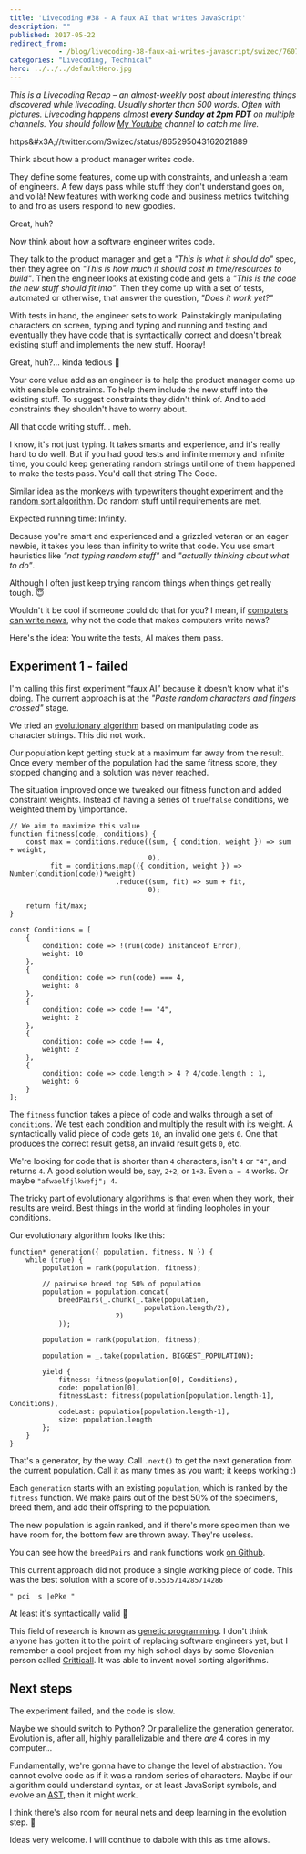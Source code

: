 ```yaml
---
title: 'Livecoding #38 - A faux AI that writes JavaScript'
description: ""
published: 2017-05-22
redirect_from: 
            - /blog/livecoding-38-faux-ai-writes-javascript/swizec/7607
categories: "Livecoding, Technical"
hero: ../../../defaultHero.jpg
---
```

_This is a Livecoding Recap – an almost-weekly post about interesting things discovered while livecoding. Usually shorter than 500 words. Often with pictures. Livecoding happens almost **every Sunday at 2pm PDT** on multiple channels. You should follow [My Youtube](https://www.youtube.com/channel/UCoyHgaeLLI7Knp7LDHOwZMw) channel to catch me live._





https&amp;#x3A;//twitter.com/Swizec/status/865295043162021889



Think about how a product manager writes code.



They define some features, come up with constraints, and unleash a team of engineers. A few days pass while stuff they don&#x27;t understand goes on, and voilà! New features with working code and business metrics twitching to and fro as users respond to new goodies.



Great, huh?



Now think about how a software engineer writes code.



They talk to the product manager and get a _&quot;This is what it should do&quot;_ spec, then they agree on _&quot;This is how much it should cost in time/resources to build&quot;_. Then the engineer looks at existing code and gets a _&quot;This is the code the new stuff should fit into&quot;_. Then they come up with a set of tests, automated or otherwise, that answer the question, _&quot;Does it work yet?&quot;_



With tests in hand, the engineer sets to work. Painstakingly manipulating characters on screen, typing and typing and running and testing and eventually they have code that is syntactically correct and doesn&#x27;t break existing stuff and implements the new stuff. Hooray!



Great, huh?… kinda tedious 🤔



Your core value add as an engineer is to help the product manager come up with sensible constraints. To help them include the new stuff into the existing stuff. To suggest constraints they didn&#x27;t think of. And to add constraints they shouldn&#x27;t have to worry about.



All that code writing stuff… meh.



I know, it&#x27;s not just typing. It takes smarts and experience, and it&#x27;s really hard to do well. But if you had good tests and infinite memory and infinite time, you could keep generating random strings until one of them happened to make the tests pass. You&#x27;d call that string The Code.



Similar idea as the [monkeys with typewriters](https://en.wikipedia.org/wiki/Monkey_typewriter_theory) thought experiment and the [random sort algorithm](https://en.wikipedia.org/wiki/Bogosort). Do random stuff until requirements are met.



Expected running time: Infinity.



Because you&#x27;re smart and experienced and a grizzled veteran or an eager newbie, it takes you less than infinity to write that code. You use smart heuristics like _&quot;not typing random stuff&quot;_ and _&quot;actually thinking about what to do&quot;_.



Although I often just keep trying random things when things get really tough. 😇



Wouldn&#x27;t it be cool if someone could do that for you? I mean, if [computers can write news](https://www.wired.com/2015/10/this-news-writing-bot-is-now-free-for-everyone/), why not the code that makes computers write news?



Here&#x27;s the idea: You write the tests, AI makes them pass.



## Experiment 1 - failed



I&#x27;m calling this first experiment “faux AI” because it doesn&#x27;t know what it&#x27;s doing. The current approach is at the _&quot;Paste random characters and fingers crossed&quot;_ stage.



We tried an [evolutionary algorithm](https://en.wikipedia.org/wiki/Evolutionary_algorithm) based on manipulating code as character strings. This did not work.



Our population kept getting stuck at a maximum far away from the result. Once every member of the population had the same fitness score, they stopped changing and a solution was never reached.



The situation improved once we tweaked our fitness function and added constraint weights. Instead of having a series of `true`/`false` conditions, we weighted them by \\importance.



```
// We aim to maximize this value
function fitness(code, conditions) {
    const max = conditions.reduce((sum, { condition, weight }) => sum + weight,
                                  0),
          fit = conditions.map(({ condition, weight }) => Number(condition(code))*weight)
                          .reduce((sum, fit) => sum + fit,
                                  0);

    return fit/max;
}

const Conditions = [
    {
        condition: code => !(run(code) instanceof Error),
        weight: 10
    },
    {
        condition: code => run(code) === 4,
        weight: 8
    },
    {
        condition: code => code !== "4",
        weight: 2
    },
    {
        condition: code => code !== 4,
        weight: 2
    },
    {
        condition: code => code.length > 4 ? 4/code.length : 1,
        weight: 6
    }
];
```



The `fitness` function takes a piece of code and walks through a set of `conditions`. We test each condition and multiply the result with its weight. A syntactically valid piece of code gets `10`, an invalid one gets `0`. One that produces the correct result gets`8`, an invalid result gets `0`, etc.



We&#x27;re looking for code that is shorter than `4` characters, isn&#x27;t `4` or `"4"`, and returns `4`. A good solution would be, say, `2+2`, or `1+3`. Even `a = 4` works. Or maybe `"afwaelfjlkwefj"; 4`.



The tricky part of evolutionary algorithms is that even when they work, their results are weird. Best things in the world at finding loopholes in your conditions.



Our evolutionary algorithm looks like this:



```
function* generation({ population, fitness, N }) {
    while (true) {
        population = rank(population, fitness);

        // pairwise breed top 50% of population
        population = population.concat(
            breedPairs(_.chunk(_.take(population,
                                 population.length/2),
                          2)
            ));

        population = rank(population, fitness);

        population = _.take(population, BIGGEST_POPULATION);

        yield {
            fitness: fitness(population[0], Conditions),
            code: population[0],
            fitnessLast: fitness(population[population.length-1], Conditions),
            codeLast: population[population.length-1],
            size: population.length
        };
    }
}
```



That&#x27;s a generator, by the way. Call `.next()` to get the next generation from the current population. Call it as many times as you want; it keeps working :)



Each `generation` starts with an existing `population`, which is ranked by the `fitness` function. We make pairs out of the best 50% of the specimens, breed them, and add their offspring to the population.



The new population is again ranked, and if there&#x27;s more specimen than we have room for, the bottom few are thrown away. They&#x27;re useless.



You can see how the `breedPairs` and `rank` functions work [on Github](https://github.com/Swizec/faux-js-ai).



This current approach did not produce a single working piece of code. This was the best solution with a score of `0.5535714285714286`



```
" pci  s |ePke "
```



At least it&#x27;s syntactically valid 🤔



This field of research is known as [genetic programming](https://en.wikipedia.org/wiki/Genetic_programming). I don&#x27;t think anyone has gotten it to the point of replacing software engineers yet, but I remember a cool project from my high school days by some Slovenian person called [Critticall](http://www.critticall.com/). It was able to invent novel sorting algorithms.



## Next steps



The experiment failed, and the code is slow.



Maybe we should switch to Python? Or parallelize the generation generator. Evolution is, after all, highly parallelizable and there _are_ 4 cores in my computer…



Fundamentally, we&#x27;re gonna have to change the level of abstraction. You cannot evolve code as if it was a random series of characters. Maybe if our algorithm could understand syntax, or at least JavaScript symbols, and evolve an [AST](https://en.wikipedia.org/wiki/Abstract_syntax_tree), then it might work.



I think there&#x27;s also room for neural nets and deep learning in the evolution step. 🤔



Ideas very welcome. I will continue to dabble with this as time allows.